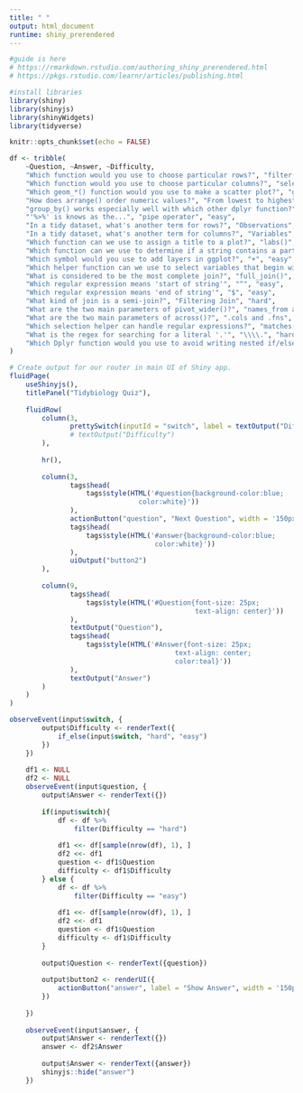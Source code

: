 ```yaml
---
title: " "
output: html_document
runtime: shiny_prerendered
---
```


```r
#guide is here
# https://rmarkdown.rstudio.com/authoring_shiny_prerendered.html
# https://pkgs.rstudio.com/learnr/articles/publishing.html

#install libraries
library(shiny)
library(shinyjs)
library(shinyWidgets)
library(tidyverse)

knitr::opts_chunk$set(echo = FALSE)
```

```r
df <- tribble(
    ~Question, ~Answer, ~Difficulty,
    "Which function would you use to choose particular rows?", "filter()", "easy",
    "Which function would you use to choose particular columns?", "select()", "easy",
    "Which geom_*() function would you use to make a scatter plot?", "geom_point()", "easy",
    "How does arrange() order numeric values?", "From lowest to highest", "easy",
    "group_by() works especially well with which other dplyr function?", "summarise()/summarize()", "easy",
    "'%>%' is knows as the...", "pipe operator", "easy",
    "In a tidy dataset, what's another term for rows?", "Observations", "easy",
    "In a tidy dataset, what's another term for columns?", "Variables", "easy",
    "Which function can we use to assign a title to a plot?", "labs()", "easy",
    "Which function can we use to determine if a string contains a particular pattern?", "str_detect()", "easy",
    "Which symbol would you use to add layers in ggplot?", "+", "easy",
    "Which helper function can we use to select variables that begin with a particular pattern?", "starts_with()", "easy",
    "What is considered to be the most complete join?", "full_join()", "easy",
    "Which regular expression means 'start of string'", "^", "easy",
    "Which regular expression means 'end of string'", "$", "easy",
    "What kind of join is a semi-join?", "Filtering Join", "hard",
    "What are the two main parameters of pivot_wider()?", "names_from and values_from", "hard",
    "What are the two main parameters of across()?", ".cols and .fns", "hard",
    "Which selection helper can handle regular expressions?", "matches()", "hard",
    "What is the regex for searching for a literal '.'", "\\\\.", "hard",
    "Which Dplyr function would you use to avoid writing nested if/else statements?", "case_when()", "hard"
)
```

```r
# Create output for our router in main UI of Shiny app.
fluidPage(
    useShinyjs(),
    titlePanel("Tidybiology Quiz"),
    
    fluidRow(
        column(3,
               prettySwitch(inputId = "switch", label = textOutput("Difficulty"), status = "danger"),
               # textOutput("Difficulty")
        ),
        
        hr(),
        
        column(3,
               tags$head(
                   tags$style(HTML('#question{background-color:blue;
                                color:white}'))
               ),
               actionButton("question", "Next Question", width = '150px', icon = icon('sync')),
               tags$head(
                   tags$style(HTML('#answer{background-color:blue;
                                    color:white}'))
               ),
               uiOutput("button2")
        ),
        
        column(9,
               tags$head(
                   tags$style(HTML('#Question{font-size: 25px;
                                              text-align: center}'))
               ),
               textOutput("Question"),
               tags$head(
                   tags$style(HTML('#Answer{font-size: 25px;
                                         text-align: center;
                                         color:teal}'))
               ),
               textOutput("Answer")
        )
    )
)
```


```r
observeEvent(input$switch, {
        output$Difficulty <- renderText({
            if_else(input$switch, "hard", "easy")
        })
    })
    
    df1 <- NULL
    df2 <- NULL
    observeEvent(input$question, {
        output$Answer <- renderText({})
        
        if(input$switch){
            df <- df %>% 
                filter(Difficulty == "hard")
            
            df1 <<- df[sample(nrow(df), 1), ]
            df2 <<- df1
            question <- df1$Question
            difficulty <- df1$Difficulty 
        } else {
            df <- df %>% 
                filter(Difficulty == "easy")
            
            df1 <<- df[sample(nrow(df), 1), ]
            df2 <<- df1
            question <- df1$Question   
            difficulty <- df1$Difficulty 
        }
        
        output$Question <- renderText({question})
        
        output$button2 <- renderUI({
            actionButton("answer", label = "Show Answer", width = '150px', icon = icon('check'))
        })
        
    })
    
    observeEvent(input$answer, {
        output$Answer <- renderText({})
        answer <- df2$Answer
        
        output$Answer <- renderText({answer})
        shinyjs::hide("answer")
    })
```

